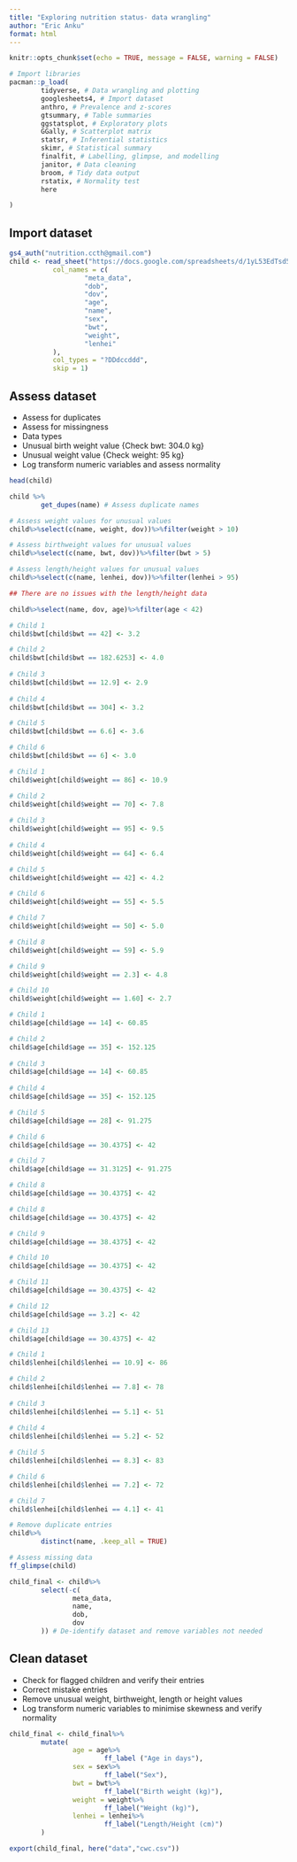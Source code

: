 ```yaml
---
title: "Exploring nutrition status- data wrangling"
author: "Eric Anku"
format: html
---
```



```r
knitr::opts_chunk$set(echo = TRUE, message = FALSE, warning = FALSE)
```

```r
# Import libraries
pacman::p_load(
        tidyverse, # Data wrangling and plotting
        googlesheets4, # Import dataset
        anthro, # Prevalence and z-scores
        gtsummary, # Table summaries
        ggstatsplot, # Exploratory plots
        GGally, # Scatterplot matrix
        statsr, # Inferential statistics
        skimr, # Statistical summary
        finalfit, # Labelling, glimpse, and modelling
        janitor, # Data cleaning
        broom, # Tidy data output
        rstatix, # Normality test
        here

)
```


## Import dataset

```r
gs4_auth("nutrition.ccth@gmail.com")
child <- read_sheet("https://docs.google.com/spreadsheets/d/1yL53EdTsd5fbDmAHltv79TFbVULi4KfxYXmRXA2njYA/edit?usp=sharing",
           col_names = c(
                   "meta_data",
                   "dob",
                   "dov",
                   "age",
                   "name",
                   "sex",
                   "bwt",
                   "weight",
                   "lenhei"
           ),
           col_types = "?DDdccddd",
           skip = 1)
```



## Assess dataset

- Assess for duplicates
- Assess for missingness
- Data types
- Unusual birth weight value {Check bwt: 304.0 kg}
- Unusual weight value {Check weight: 95 kg}
- Log transform numeric variables and assess normality


```r
head(child)
```

```r
child %>% 
        get_dupes(name) # Assess duplicate names
```



```r
# Assess weight values for unusual values
child%>%select(c(name, weight, dov))%>%filter(weight > 10)
```

```r
# Assess birthweight values for unusual values
child%>%select(c(name, bwt, dov))%>%filter(bwt > 5)
```


```r
# Assess length/height values for unusual values
child%>%select(c(name, lenhei, dov))%>%filter(lenhei > 95)

## There are no issues with the length/height data
```


```r
child%>%select(name, dov, age)%>%filter(age < 42)
```


```r
# Child 1 
child$bwt[child$bwt == 42] <- 3.2

# Child 2
child$bwt[child$bwt == 182.6253] <- 4.0
 
# Child 3
child$bwt[child$bwt == 12.9] <- 2.9
 
# Child 4
child$bwt[child$bwt == 304] <- 3.2

# Child 5
child$bwt[child$bwt == 6.6] <- 3.6

# Child 6
child$bwt[child$bwt == 6] <- 3.0
```

```r
# Child 1 
child$weight[child$weight == 86] <- 10.9

# Child 2
child$weight[child$weight == 70] <- 7.8
 
# Child 3
child$weight[child$weight == 95] <- 9.5
 
# Child 4
child$weight[child$weight == 64] <- 6.4

# Child 5
child$weight[child$weight == 42] <- 4.2

# Child 6
child$weight[child$weight == 55] <- 5.5

# Child 7
child$weight[child$weight == 50] <- 5.0

# Child 8
child$weight[child$weight == 59] <- 5.9

# Child 9
child$weight[child$weight == 2.3] <- 4.8

# Child 10
child$weight[child$weight == 1.60] <- 2.7
```


```r
# Child 1 
child$age[child$age == 14] <- 60.85

# Child 2
child$age[child$age == 35] <- 152.125
 
# Child 3
child$age[child$age == 14] <- 60.85
 
# Child 4
child$age[child$age == 35] <- 152.125

# Child 5
child$age[child$age == 28] <- 91.275

# Child 6
child$age[child$age == 30.4375] <- 42

# Child 7
child$age[child$age == 31.3125] <- 91.275

# Child 8
child$age[child$age == 30.4375] <- 42

# Child 8
child$age[child$age == 30.4375] <- 42

# Child 9
child$age[child$age == 38.4375] <- 42

# Child 10
child$age[child$age == 30.4375] <- 42

# Child 11
child$age[child$age == 30.4375] <- 42

# Child 12
child$age[child$age == 3.2] <- 42

# Child 13
child$age[child$age == 30.4375] <- 42
```

```r
# Child 1 
child$lenhei[child$lenhei == 10.9] <- 86

# Child 2
child$lenhei[child$lenhei == 7.8] <- 78
 
# Child 3
child$lenhei[child$lenhei == 5.1] <- 51
 
# Child 4
child$lenhei[child$lenhei == 5.2] <- 52

# Child 5
child$lenhei[child$lenhei == 8.3] <- 83

# Child 6
child$lenhei[child$lenhei == 7.2] <- 72

# Child 7
child$lenhei[child$lenhei == 4.1] <- 41
```


```r
# Remove duplicate entries
child%>%
        distinct(name, .keep_all = TRUE)
```


```r
# Assess missing data
ff_glimpse(child)
```


```r
child_final <- child%>%
        select(-c(
                meta_data,
                name,
                dob,
                dov
        )) # De-identify dataset and remove variables not needed
```


## Clean dataset

- Check for flagged children and verify their entries
- Correct mistake entries 
- Remove unusual weight, birthweight, length or height values
- Log transform numeric variables to minimise skewness and verify normality

```r
child_final <- child_final%>%
        mutate(
                age = age%>%
                        ff_label ("Age in days"),
                sex = sex%>%
                        ff_label("Sex"),
                bwt = bwt%>%
                        ff_label("Birth weight (kg)"),
                weight = weight%>%
                        ff_label("Weight (kg)"),
                lenhei = lenhei%>%
                        ff_label("Length/Height (cm)")
        )
```

```r
export(child_final, here("data","cwc.csv"))
```


